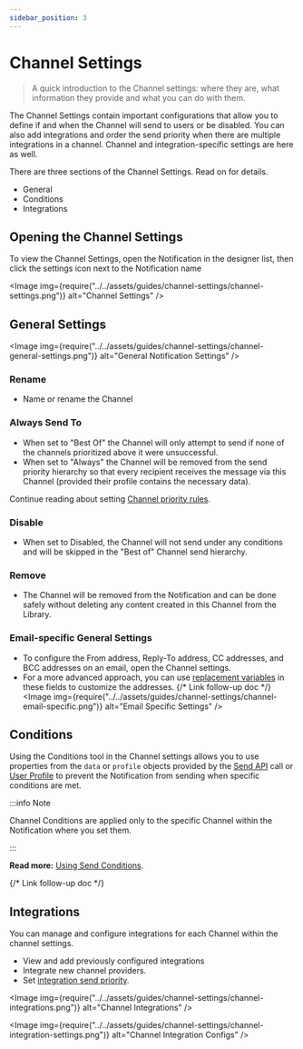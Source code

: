 ```yaml
---
sidebar_position: 3
---
```



# Channel Settings

> A quick introduction to the Channel settings: where they are, what information they provide and what you can do with them.

The Channel Settings contain important configurations that allow you to define if and when the Channel will send to users or be disabled. You can also add integrations and order the send priority when there are multiple integrations in a channel. Channel and integration-specific settings are here as well.

There are three sections of the Channel Settings. Read on for details.

- General
- Conditions
- Integrations

## Opening the Channel Settings

To view the Channel Settings, open the Notification in the designer list, then click the settings icon next to the Notification name

<Image
  img={require("../../assets/guides/channel-settings/channel-settings.png")}
  alt="Channel Settings"
/>

## General Settings

<Image
  img={require("../../assets/guides/channel-settings/channel-general-settings.png")}
  alt="General Notification Settings"
/>

### Rename

- Name or rename the Channel

### Always Send To

- When set to "Best Of" the Channel will only attempt to send if none of the channels prioritized above it were unsuccessful.
- When set to "Always" the Channel will be removed from the send priority hierarchy so that every recipient receives the message via this Channel (provided their profile contains the necessary data).

Continue reading about setting [Channel priority rules](channel-priority.mdx).

### Disable

- When set to Disabled, the Channel will not send under any conditions and will be skipped in the "Best of" Channel send hierarchy.

### Remove

- The Channel will be removed from the Notification and can be done safely without deleting any content created in this Channel from the Library.

### Email-specific General Settings

- To configure the From address, Reply-To address, CC addresses, and BCC addresses on an email, open the Channel settings.
- For a more advanced approach, you can use [replacement variables](../content/variables/inserting-variables.mdx) in these fields to customize the addresses.
  {/* Link follow-up doc */}
  <Image
    img={require("../../assets/guides/channel-settings/channel-email-specific.png")}
    alt="Email Specific Settings"
  />

## Conditions

Using the Conditions tool in the Channel settings allows you to use properties from the `data` or `profile` objects provided by the [Send API](../../reference/send/intro.mdx) call or [User Profile](../../reference/profiles/intro.mdx) to prevent the Notification from sending when specific conditions are met.

:::info Note

Channel Conditions are applied only to the specific Channel within the Notification where you set them.

:::

**Read more:** [Using Send Conditions](../content/notification-settings/send-conditions.mdx).

{/* Link follow-up doc */}

## Integrations

You can manage and configure integrations for each Channel within the channel settings.

- View and add previously configured integrations
- Integrate new channel providers.
- Set [integration send priority](channel-priority.mdx).

<Image
  img={require("../../assets/guides/channel-settings/channel-integrations.png")}
  alt="Channel Integrations"
/>

<Image
  img={require("../../assets/guides/channel-settings/channel-integration-settings.png")}
  alt="Channel Integration Configs"
/>
